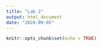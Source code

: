 ```yaml
---
title: "Lab 2"
output: html_document
date: "2024-09-05"
---
```


```r
knitr::opts_chunk$set(echo = TRUE)
```
